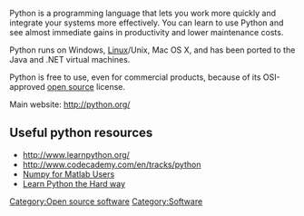 Python is a programming language that lets you work more quickly and integrate your systems more effectively. You can learn to use Python and see almost immediate gains in productivity and lower maintenance costs.

Python runs on Windows, [[Linux]]/Unix, Mac OS X, and has been ported to the Java and .NET virtual machines.

Python is free to use, even for commercial products, because of its OSI-approved [[open source]] license.

Main website: http://python.org/

==Useful python resources==
* http://www.learnpython.org/
* http://www.codecademy.com/en/tracks/python
* [http://www.scipy.org/NumPy_for_Matlab_Users Numpy for Matlab Users]
* [http://learnpythonthehardway.org/book/ Learn Python the Hard way]
[[Category:Open source software]] [[Category:Software]]